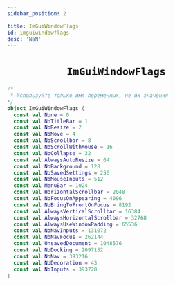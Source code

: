 ```yaml
---
sidebar_position: 2

title: ImGuiWindowFlags
id: imguiwindowflags
desc: 'NaN'
---
```


<div align="center">

# `ImGuiWindowFlags`

</div>

```kt
/*
 * Используйте только имя переменных, не их значения
*/
object ImGuiWindowFlags {
  const val None = 0
  const val NoTitleBar = 1
  const val NoResize = 2
  const val NoMove = 4
  const val NoScrollbar = 8
  const val NoScrollWithMouse = 16
  const val NoCollapse = 32
  const val AlwaysAutoResize = 64
  const val NoBackground = 128
  const val NoSavedSettings = 256
  const val NoMouseInputs = 512
  const val MenuBar = 1024
  const val HorizontalScrollbar = 2048
  const val NoFocusOnAppearing = 4096
  const val NoBringToFrontOnFocus = 8192
  const val AlwaysVerticalScrollbar = 16384
  const val AlwaysHorizontalScrollbar = 32768
  const val AlwaysUseWindowPadding = 65536
  const val NoNavInputs = 131072
  const val NoNavFocus = 262144
  const val UnsavedDocument = 1048576
  const val NoDocking = 2097152
  const val NoNav = 393216
  const val NoDecoration = 43
  const val NoInputs = 393728
}
```